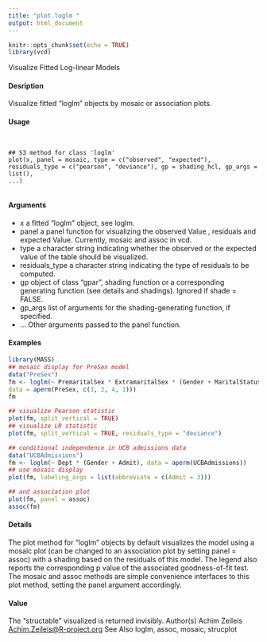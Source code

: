 ```yaml
---
title: "plot.loglm "
output: html_document
---
```


```r
knitr::opts_chunk$set(echo = TRUE)
library(vcd)
```
 Visualize Fitted Log-linear Models

#### Desription

Visualize fitted "loglm" objects by mosaic or association plots.

#### Usage
<pre><code>

## S3 method for class 'loglm'
plot(x, panel = mosaic, type = c("observed", "expected"),
residuals_type = c("pearson", "deviance"), gp = shading_hcl, gp_args = list(),
...)

</code></pre>
#### Arguments

* x a fitted "loglm" object, see loglm.
* panel a panel function for visualizing the observed Value , residuals and expected Value. Currently, mosaic and assoc in vcd.
* type a character string indicating whether the observed or the expected value of the table should be visualized.
* residuals_type a character string indicating the type of residuals to be computed.
* gp object of class "gpar", shading function or a corresponding generating function (see details and shadings). Ignored if shade = FALSE.
* gp_args list of arguments for the shading-generating function, if specified.
* ... Other arguments passed to the panel function.




#### Examples
```r

library(MASS)
## mosaic display for PreSex model
data("PreSex")
fm <- loglm(~ PremaritalSex * ExtramaritalSex * (Gender + MaritalStatus),
data = aperm(PreSex, c(3, 2, 4, 1)))
fm
```
```r
## visualize Pearson statistic
plot(fm, split_vertical = TRUE)
## visualize LR statistic
plot(fm, split_vertical = TRUE, residuals_type = "deviance")
```
```r
## conditional independence in UCB admissions data
data("UCBAdmissions")
fm <- loglm(~ Dept * (Gender + Admit), data = aperm(UCBAdmissions))
## use mosaic display
plot(fm, labeling_args = list(abbreviate = c(Admit = 3)))
```
```r
## and association plot
plot(fm, panel = assoc)
assoc(fm)
```
#### Details
The plot method for "loglm" objects by default visualizes the model using a mosaic plot (can be changed to an association plot by setting panel = assoc) with a shading based on the residuals of this model. The legend also reports the corresponding p value of the associated goodness-of-fit test. The mosaic and assoc methods are simple convenience interfaces to this plot method, setting the panel argument accordingly.

#### Value
The "structable" visualized is returned invisibly.
Author(s)
Achim Zeileis <Achim.Zeileis@R-project.org>
See Also
loglm, assoc, mosaic, strucplot
